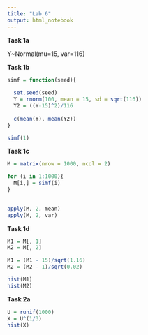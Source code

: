 ```yaml
---
title: "Lab 6"
output: html_notebook
---
```


**Task 1a**

Y\~Normal(mu=15, var=116)

**Task 1b**

```r

simf = function(seed){
  
  set.seed(seed)
  Y = rnorm(100, mean = 15, sd = sqrt(116))
  Y2 = ((Y-15)^2)/116
  
  c(mean(Y), mean(Y2))
}

```

```r
simf(1)
```

**Task 1c**

```r

M = matrix(nrow = 1000, ncol = 2)

for (i in 1:1000){
  M[i,] = simf(i)
}
  
```

```r
apply(M, 2, mean)
apply(M, 2, var)
```

**Task 1d**

```r

M1 = M[, 1]
M2 = M[, 2]

M1 = (M1 - 15)/sqrt(1.16)
M2 = (M2 - 1)/sqrt(0.02)

hist(M1)
hist(M2)
```

**Task 2a**

```r

U = runif(1000)
X = U^(1/3)
hist(X)
```
